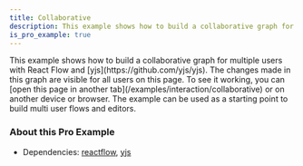 ```yaml
---
title: Collaborative
description: This example shows how to build a collaborative graph for multiple users with React Flow and yjs.
is_pro_example: true
---
```



<ExampleLayout>
This example shows how to build a collaborative graph for multiple users with React Flow and [yjs](https://github.com/yjs/yjs). The changes made in this graph are visible for all users on this page. To see it working, you can [open this page in another tab](/examples/interaction/collaborative) or on another device or browser.
The example can be used as a starting point to build multi user flows and editors.

<ProExampleViewer slug="collaborative" />

### About this Pro Example

- Dependencies: [reactflow](https://www.npmjs.com/package/reactflow), [yjs](https://www.npmjs.com/package/yjs)

</ExampleLayout>
